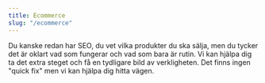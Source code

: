 ```yaml
---
title: Ecommerce
slug: "/ecommerce"
---
```


Du kanske redan har SEO, du vet vilka produkter du ska sälja, men du tycker det är oklart vad som fungerar och vad som bara är rutin. Vi kan hjälpa dig ta det extra steget och få en tydligare bild av verkligheten. Det finns ingen "quick fix" men vi kan hjälpa dig hitta vägen.

